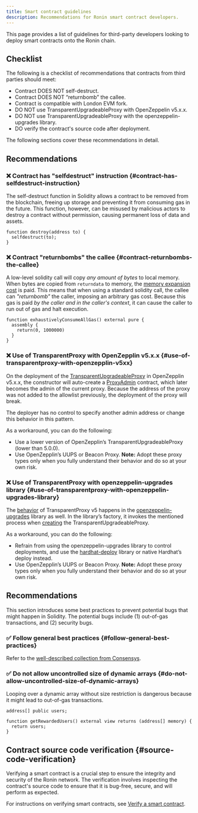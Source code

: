```yaml
---
title: Smart contract guidelines
description: Recommendations for Ronin smart contract developers.
---
```


This page provides a list of guidelines for third-party developers looking to deploy smart contracts onto the Ronin chain.

## Checklist

The following is a checklist of recommendations that contracts from third parties should meet:

- Contract DOES NOT self-destruct.
- Contract DOES NOT “returnbomb” the callee.
- Contract is compatible with London EVM fork.
- DO NOT use TransparentUpgradeableProxy with OpenZeppelin v5.x.x.
- DO NOT use TransparentUpgradeableProxy with the openzeppelin-upgrades library.
- DO verify the contract's source code after deployment.

The following sections cover these recommendations in detail.

## Recommendations

### ❌ Contract has "selfdestruct" instruction {#contract-has-selfdestruct-instruction}

The self-destruct function in Solidity allows a contract to be removed from the blockchain, freeing up storage and preventing it from consuming gas in the future. This function, however, can be misused by malicious actors to destroy a contract without permission, causing permanent loss of data and assets.

```solidity title=Example showLineNumbers
function destroy(address to) {
  selfdestruct(to);
}
```

### ❌ Contract "returnbombs" the callee {#contract-returnbombs-the-callee}

A low-level solidity call will copy _any amount of bytes_ to local memory. When bytes are copied from `returndata` to memory, the [memory expansion cost](https://ethereum.stackexchange.com/questions/92546/what-is-expansion-cost) is paid. This means that when using a standard solidity call, the callee can _"returnbomb"_ the caller, imposing an arbitrary gas cost. Because this gas is paid _by the caller and in the caller's context_, it can cause the caller to run out of gas and halt execution.

```solidity title="Example" showLineNumbers
function exhaustivelyConsumeAllGas() external pure {
  assembly {
    return(0, 1000000)
  }
}
```

### ❌ Use of TransparentProxy with OpenZepplin v5.x.x {#use-of-transparentproxy-with-openzepplin-v5xx}

On the deployment of the [TransparentUpgradeableProxy](https://github.com/OpenZeppelin/openzeppelin-contracts/blob/8b4b7b8d041c62a84e2c23d7f6e1f0d9e0fc1f20/contracts/proxy/transparent/TransparentUpgradeableProxy.sol#L79) in OpenZepplin v5.x.x, the constructor will auto-create a [ProxyAdmin](https://github.com/OpenZeppelin/openzeppelin-contracts/blob/8b4b7b8d041c62a84e2c23d7f6e1f0d9e0fc1f20/contracts/proxy/transparent/ProxyAdmin.sol#L13) contract, which later becomes the admin of the current proxy. Because the address of the proxy was not added to the allowlist previously, the deployment of the proxy will break.

The deployer has no control to specify another admin address or change this behavior in this pattern.

As a workaround, you can do the following:

- Use a lower version of OpenZepplin’s TransparentUpgradeableProxy (lower than 5.0.0).
- Use OpenZepplin’s UUPS or Beacon Proxy. **Note:** Adopt these proxy types only when you fully understand their behavior and do so at your own risk.

### ❌ Use of TransparentProxy with openzeppelin-upgrades library {#use-of-transparentproxy-with-openzeppelin-upgrades-library}

The [behavior](#use-of-transparentproxy-with-openzepplin-v5xx) of TransparentProxy v5 happens in the [openzeppelin-upgrades](https://github.com/OpenZeppelin/openzeppelin-upgrades) library as well. In the library’s factory, it invokes the mentioned process when [creating](https://github.com/OpenZeppelin/openzeppelin-upgrades/blob/4904c5be75c0cd8acfe9f0960aa250ce29348f92/packages/plugin-hardhat/src/utils/factories.ts#L18) the TransparentUpgradeableProxy.

As a workaround, you can do the following:

- Refrain from using the openzeppelin-upgrades library to control deployments, and use the [hardhat-deploy](https://github.com/wighawag/hardhat-deploy) library or native Hardhat’s deploy instead.
- Use OpenZepplin’s UUPS or Beacon Proxy. **Note:** Adopt these proxy types only when you fully understand their behavior and do so at your own risk.

## Recommendations

This section introduces some best practices to prevent potential bugs that might happen in Solidity. The potential bugs include (1) out-of-gas transactions, and (2) security bugs.

### ✅ Follow general best practices {#follow-general-best-practices}

Refer to the [well-described collection from Consensys](https://consensys.github.io/smart-contract-best-practices/).

### ✅ Do not allow uncontrolled size of dynamic arrays {#do-not-allow-uncontrolled-size-of-dynamic-arrays}

Looping over a dynamic array without size restriction is dangerous because it might lead to out-of-gas transactions.

```solidity title="Example" showLineNumbers
address[] public users;

function getRewardedUsers() external view returns (address[] memory) {
  return users;
}
```

## Contract source code verification {#source-code-verification}

Verifying a smart contract is a crucial step to ensure the integrity and security of the Ronin network. The verification involves inspecting the contract's source code to ensure that it is bug-free, secure, and will perform as expected.

For instructions on verifying smart contracts, see [Verify a smart contract](./verify.mdx).
